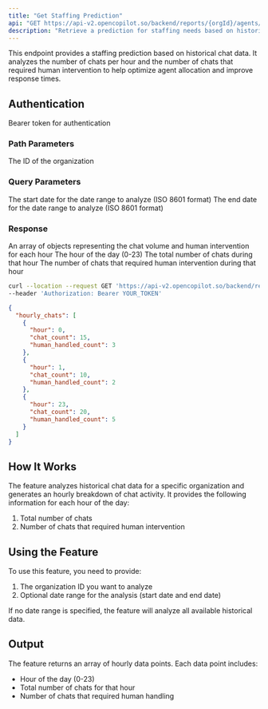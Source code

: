 ```yaml
---
title: "Get Staffing Prediction"
api: "GET https://api-v2.opencopilot.so/backend/reports/{orgId}/agents/staffing-prediction"
description: "Retrieve a prediction for staffing needs based on historical chat data"
---
```


This endpoint provides a staffing prediction based on historical chat data. It analyzes the number of chats per hour and the number of chats that required human intervention to help optimize agent allocation and improve response times.

## Authentication

<ParamField header="Authorization" type="string" required>
  Bearer token for authentication
</ParamField>

### Path Parameters

<ParamField path="orgId" type="string" required>
  The ID of the organization
</ParamField>

### Query Parameters

<ParamField query="startDate" type="string" format="date-time" optional>
  The start date for the date range to analyze (ISO 8601 format)
</ParamField>

<ParamField query="endDate" type="string" format="date-time" optional>
  The end date for the date range to analyze (ISO 8601 format)
</ParamField>

### Response

<ResponseField name="hourly_chats" type="array">
  An array of objects representing the chat volume and human intervention for each hour
  <Expandable title="properties">
    <ResponseField name="hour" type="number">
      The hour of the day (0-23)
    </ResponseField>
    <ResponseField name="chat_count" type="number">
      The total number of chats during that hour
    </ResponseField>
    <ResponseField name="human_handled_count" type="number">
      The number of chats that required human intervention during that hour
    </ResponseField>
  </Expandable>
</ResponseField>

<RequestExample>

```bash Example Request
curl --location --request GET 'https://api-v2.opencopilot.so/backend/reports/{orgId}/agents/staffing-prediction?startDate=2023-01-01T00:00:00Z&endDate=2023-01-31T23:59:59Z' \
--header 'Authorization: Bearer YOUR_TOKEN'
```

</RequestExample>

<ResponseExample>

```json Response
{
  "hourly_chats": [
    {
      "hour": 0,
      "chat_count": 15,
      "human_handled_count": 3
    },
    {
      "hour": 1,
      "chat_count": 10,
      "human_handled_count": 2
    },
    {
      "hour": 23,
      "chat_count": 20,
      "human_handled_count": 5
    }
  ]
}
```

</ResponseExample>


## How It Works

The feature analyzes historical chat data for a specific organization and generates an hourly breakdown of chat activity. It provides the following information for each hour of the day:

1. Total number of chats
2. Number of chats that required human intervention

## Using the Feature

To use this feature, you need to provide:

1. The organization ID you want to analyze
2. Optional date range for the analysis (start date and end date)

If no date range is specified, the feature will analyze all available historical data.

## Output

The feature returns an array of hourly data points. Each data point includes:

- Hour of the day (0-23)
- Total number of chats for that hour
- Number of chats that required human handling